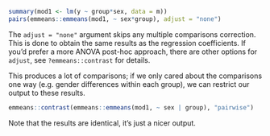 ```r
summary(mod1 <- lm(y ~ group*sex, data = m))
pairs(emmeans::emmeans(mod1, ~ sex*group), adjust = "none")
```

The `adjust = "none"` argument skips any multiple comparisons correction. This is done to obtain the same results as the regression coefficients. If
you'd prefer a more ANOVA post-hoc approach, there are other options for `adjust`, see `?emmeans::contrast` for details.

This produces a lot of comparisons; if we only cared about the comparisons one way (e.g. gender differences within each group), we can restrict our
output to these results.

```r
emmeans::contrast(emmeans::emmeans(mod1, ~ sex | group), "pairwise")
```

Note that the results are identical, it's just a nicer output.
